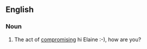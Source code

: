==English==

===Noun===
{{en-noun}}

# The act of [[compromise|compromising]] hi Elaine :-), how are you?